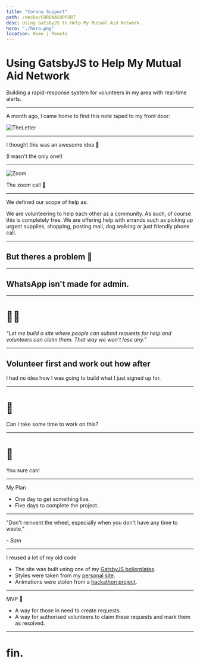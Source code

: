 ```yaml
---
title: "Corona Support"
path: /decks/CORONASUPPORT
desc: Using GatsbyJS to Help My Mutual Aid Network.
hero: "./hero.png"
location: Home | Remote
---
```


# Using GatsbyJS to Help My Mutual Aid Network
Building a rapid-response system for volunteers in my area with real-time alerts.

---

<p class="legal">A month ago, I came home to find this note taped to my front door:</p>


![TheLetter](https://cdn-images-1.medium.com/max/800/1*0TFj_Zbo6Yns6obRHyIqhg.jpeg)

---

I thought this was an awesome idea 🚀
<p class="legal">(I wasn't the only one!)</p>

---

![Zoom](https://cdn-images-1.medium.com/max/800/1*FGN01i-CHXmikoRx1_3Ykw.jpeg)

<p class="legal">The zoom call 🤙</p>

---

<p class="legal">We defined our scope of help as:</p>

We are volunteering to help each other as a community. As such, of course this is completely free. We are offering help with errands such as picking up urgent supplies, shopping, posting mail, dog walking or just friendly phone call.


---

## But theres a problem 🤔

---

## WhatsApp isn't made for admin.

---

# 🙋‍♂️
*"Let me build a site where people can submit requests for help and volunteers can claim them. That way we won't lose any."*

---

## Volunteer first and work out how after

<p class="legal">I had no idea how I was going to build what I just signed up for.</p>

---

# 💼

Can I take some time to work on this?

---

# 🎉

You sure can!

---

My Plan

- One day to get something live.
- Five days to complete the project.

---

"Don't reinvent the wheel, especially when you don't have any time to waste."

*- Sam*

---

I reused a lot of my old code

- The site was built using one of my [GatsbyJS boilerplates](/boilerplates).
- Styles were taken from my [personal site](/).
- Animations were stolen from a [hackathon project](/projects/beat-street).

---

 MVP 👑

- A way for those in need to create requests.
- A way for authorised volunteers to claim these requests and mark them as resolved.



---

# fin.

